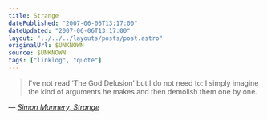 ```yaml
---
title: Strange
datePublished: "2007-06-06T13:17:00"
dateUpdated: "2007-06-06T13:17:00"
layout: "../../../layouts/posts/post.astro"
originalUrl: $UNKNOWN
source: $UNKNOWN
tags: ["linklog", "quote"]
---
```


> I've not read &lsquo;The God Delusion&rsquo; but I do not need to: I simply imagine the kind of arguments he makes and then demolish them one by one.

— <cite>[Simon Munnery, _Strange_](https://www.newstatesman.com/blogs/simon-munnery/2007/06/phone-fight-someone-shouting)</cite>

